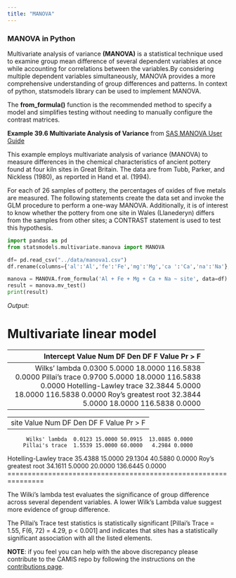 ```yaml
---
title: "MANOVA"
---
```


### MANOVA in Python

Multivariate analysis of variance **(MANOVA)** is a  statistical technique used to examine group mean difference of several dependent variables at once while accounting for correlations between the variables.By considering multiple dependent variables simultaneously, MANOVA provides a more comprehensive understanding of group differences and patterns. In context of python, statsmodels library can be used to implement MANOVA.  

The **from_formula()** function is the recommended method to specify a model and simplifies testing without needing to manually configure the contrast matrices.

**Example 39.6 Multivariate Analysis of Variance** from [SAS MANOVA User Guide](https://support.sas.com/documentation/cdl/en/statug/63033/HTML/default/viewer.htm#statug_glm_sect051.htm)

This example employs multivariate analysis of variance (MANOVA) to measure differences in the chemical characteristics of ancient pottery found at four kiln sites in Great Britain. The data are from Tubb, Parker, and Nickless (1980), as reported in Hand et al. (1994).

For each of 26 samples of pottery, the percentages of oxides of five metals are measured. The following statements create the data set and invoke the GLM procedure to perform a one-way MANOVA. Additionally, it is of interest to know whether the pottery from one site in Wales (Llanederyn) differs from the samples from other sites; a CONTRAST statement is used to test this hypothesis.


```python

import pandas as pd
from statsmodels.multivariate.manova import MANOVA

df= pd.read_csv("../data/manova1.csv")
df.rename(columns={'al':'Al','fe':'Fe','mg':'Mg','ca ':'Ca','na':'Na'},inplace=True)

manova = MANOVA.from_formula('Al + Fe + Mg + Ca + Na ~ site', data=df)
result = manova.mv_test()
print(result)
```

*Output*:

                   Multivariate linear model
===============================================================
                                                               
---------------------------------------------------------------
        Intercept         Value  Num DF  Den DF F Value  Pr > F
---------------------------------------------------------------
           Wilks' lambda  0.0300 5.0000 18.0000 116.5838 0.0000
          Pillai's trace  0.9700 5.0000 18.0000 116.5838 0.0000
  Hotelling-Lawley trace 32.3844 5.0000 18.0000 116.5838 0.0000
     Roy's greatest root 32.3844 5.0000 18.0000 116.5838 0.0000
---------------------------------------------------------------
                                                               
---------------------------------------------------------------
          site           Value   Num DF  Den DF F Value  Pr > F
---------------------------------------------------------------
          Wilks' lambda  0.0123 15.0000 50.0915  13.0885 0.0000
         Pillai's trace  1.5539 15.0000 60.0000   4.2984 0.0000
 Hotelling-Lawley trace 35.4388 15.0000 29.1304  40.5880 0.0000
    Roy's greatest root 34.1611  5.0000 20.0000 136.6445 0.0000
===============================================================


The Wilki's lambda test evaluates the significance of group difference across several dependent variables. A lower Wilk's Lambda value suggest more evidence of group difference.

The Pillai’s Trace test statistics is statistically significant [Pillai’s Trace = 1.55, F(6, 72) = 4.29, p < 0.001] and indicates that sites has a statistically significant association with all the listed elements.

**NOTE**: if you feel you can help with the above discrepancy please contribute to the CAMIS repo by following the instructions on the [contributions page](../contribution.qmd).

